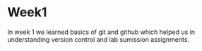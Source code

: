 # Week1

In week 1 we learned basics of git and github which helped us in understanding version control and lab sumission assignments.
